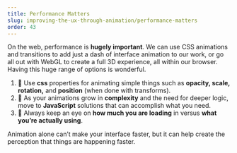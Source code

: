 ```yaml
---
title: Performance Matters
slug: improving-the-ux-through-animation/performance-matters
order: 43
---
```


<SlideTemplate title="Performance Matters">

On the web, performance is **hugely important**.
We can use CSS animations and transitions to add just a dash of interface animation to our work, or go all out with WebGL to create a full 3D experience, all within our browser. Having this huge range of options is wonderful.

1. 🌿 Use **css** properties for animating simple things such as **opacity, scale, rotation,** and **position** (when done with transforms).  
2. 🌿 As your animations grow in **complexity** and the need for deeper logic, move to **JavaScript** solutions that can accomplish what you need.  
3. 🌿 Always keep an eye on **how much you are loading** in versus **what you’re actually using**.  
   
</SlideTemplate>

<Hint>
  Animation alone can’t make your interface faster, but it can help create the perception that things are happening faster.
</Hint>

